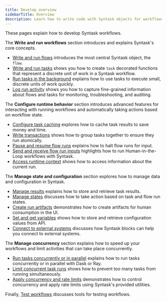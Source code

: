 ```yaml
---
title: Develop overview
sidebarTitle: Overview
description: Learn how to write code with Syntask objects for workflows you can trust.
---
```


These pages explain how to develop Syntask workflows. 

The **Write and run workflows** section introduces and explains Syntask's core concepts.

- [Write and run flows](/3.0/develop/write-flows/) introduces the most central Syntask object, the `flow`. 
- [Write and run tasks](/3.0/develop/write-tasks/) shows you how to create `task` decorated functions that represent a discrete unit of work in a Syntask workflow.
- [Run tasks in the background](/3.0/develop/task-runners/) explains how to use tasks to execute small, discrete units of work quickly.
- [Log run activity](/3.0/develop/logging/) shows you how to capture fine-grained information about flows and tasks for monitoring, troubleshooting, and auditing.

The **Configure runtime behavior** section introduces advanced features for interacting with running workflows and automatically taking actions based on workflow state.

- [Configure task caching](/3.0/develop/task-caching/) explores how to cache task results to save money and time.
- [Write transactions](/3.0/develop/transactions/) shows how to group tasks together to ensure they run atomically.
- [Pause and resume flow runs](/3.0/develop/pause-resume/) explains how to halt flow runs for input.
- [Send and receive flow run inputs](/3.0/develop/inputs/) highlights how to run Human-in-the-Loop workflows with Syntask.
- [Access runtime context](/3.0/develop/runtime-context/) shows how to access information about the current run.

The **Manage state and configuration** section explores how to manage data and configuration in Syntask.

- [Manage results](/3.0/develop/results/) explains how to store and retrieve task results.
- [Manage states](/3.0/develop/manage-states/) discusses how to take action based on task and flow run states.
- [Create run artifacts](/3.0/develop/artifacts/) demonstrates how to create artifacts for human consumption in the UI.
- [Set and get variables](/3.0/develop/variables/) shows how to store and retrieve configuration values from API.
- [Connect to external systems](/3.0/develop/blocks/) discusses how Syntask blocks can help you connect to external systems.

The **Manage concurrency** section explains how to speed up your workflows and limit activities that can take place concurrently. 

- [Run tasks concurrently or in parallel](/3.0/develop/task-runners/) explains how to run tasks concurrently or in parallel with Dask or Ray.
- [Limit concurrent task runs](/3.0/develop/task-run-limits/) shows how to prevent too many tasks from running simultaneously.
- [Apply concurrency and rate limits](/3.0/develop/global-concurrency-limits/) demonstrates how to control concurrency and apply rate limits using Syntask's provided utilities.

Finally, [Test workflows](/3.0/develop/test-workflows/) discusses tools for testing workflows.
